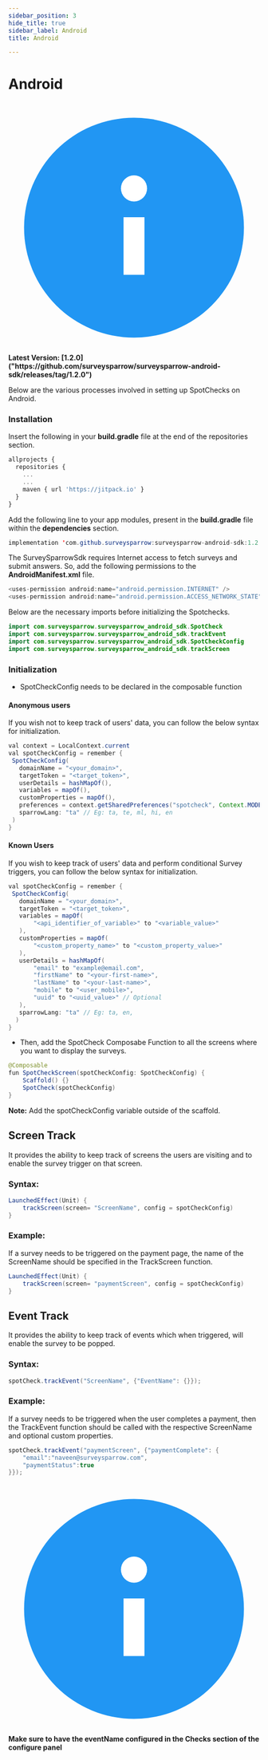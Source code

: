 ```yaml
---
sidebar_position: 3
hide_title: true
sidebar_label: Android
title: Android

---
```


# Android

<div style={{
  display: "flex",
  alignItems: "center",
  gap: "12px",
  fontSize: "16px",
  marginBlock: "20px"
}}>

<div style={{
    width: "30px",
    height: "30px",
}}>
<svg style={{width: "30px", height: "30px"}} viewBox="0 0 48 48" version="1" xmlns="http://www.w3.org/2000/svg" enable-background="new 0 0 48 48">
    <circle fill="#2196F3" cx="24" cy="24" r="21"/>
    <rect x="22" y="22" fill="#ffffff" width="4" height="11"/>
    <circle fill="#ffffff" cx="24" cy="16.5" r="2.5"/>
</svg>
</div>
<strong>Latest Version: [1.2.0]("https://github.com/surveysparrow/surveysparrow-android-sdk/releases/tag/1.2.0")</strong>
</div>

Below are the various processes involved in setting up SpotChecks on Android.


### Installation

Insert the following in your **build.gradle** file at the end of the repositories section.

```js
allprojects {
  repositories {
    ...
    ...
    maven { url 'https://jitpack.io' }
  }
}
```


Add the following line to your app modules, present in the **build.gradle** file within the **dependencies** section.

```java
implementation 'com.github.surveysparrow:surveysparrow-android-sdk:1.2.0'
```

The SurveySparrowSdk requires Internet access to fetch surveys and submit answers. So, add the following permissions to the **AndroidManifest.xml** file.

```java
<uses-permission android:name="android.permission.INTERNET" />
<uses-permission android:name="android.permission.ACCESS_NETWORK_STATE" />
```

Below are the necessary imports before initializing the Spotchecks.

```java
import com.surveysparrow.surveysparrow_android_sdk.SpotCheck
import com.surveysparrow.surveysparrow_android_sdk.trackEvent
import com.surveysparrow.surveysparrow_android_sdk.SpotCheckConfig
import com.surveysparrow.surveysparrow_android_sdk.trackScreen
```

### Initialization

 - SpotCheckConfig needs to be declared in the composable function


#### Anonymous users

If you wish not to keep track of users' data, you can follow the below syntax for initialization.

```java
val context = LocalContext.current 
val spotCheckConfig = remember {
 SpotCheckConfig(
   domainName = "<your_domain>",
   targetToken = "<target_token>", 
   userDetails = hashMapOf(),
   variables = mapOf(),
   customProperties = mapOf(), 
   preferences = context.getSharedPreferences("spotcheck", Context.MODE_PRIVATE)// Mandatory for Anonumous Users, 
   sparrowLang: "ta" // Eg: ta, te, ml, hi, en 
 )
}
```

#### Known Users

If you wish to keep track of users' data and perform conditional Survey triggers, you can follow the below syntax for initialization.

```java
val spotCheckConfig = remember {
 SpotCheckConfig(
   domainName = "<your_domain>",
   targetToken = "<target_token>", 
   variables = mapOf(
       "<api_identifier_of_variable>" to "<variable_value>"
   ),
   customProperties = mapOf(
       "<custom_property_name>" to "<custom_property_value>"
   ), 
   userDetails = hashMapOf(
       "email" to "example@email.com",
       "firstName" to "<your-first-name>",
       "lastName" to "<your-last-name>",
       "mobile" to "<user_mobile>",
       "uuid" to "<uuid_value>" // Optional
   ), 
   sparrowLang: "ta" // Eg: ta, en,  
  )
}
```

-  Then, add the SpotCheck Composabe Function to all the screens where you want to display the surveys.


```java
@Composable
fun SpotCheckScreen(spotCheckConfig: SpotCheckConfig) {
    Scaffold() {}
    SpotCheck(spotCheckConfig)
}
```

**Note:** Add the spotCheckConfig variable outside of the scaffold.



## Screen Track

It provides the ability to keep track of screens the users are visiting and to enable the survey trigger on that screen.


### Syntax: 

```java
LaunchedEffect(Unit) {
    trackScreen(screen= "ScreenName", config = spotCheckConfig)
}
```
### Example:

If a survey needs to be triggered on the payment page, the name of the ScreenName should be specified in the TrackScreen function.

```java
LaunchedEffect(Unit) {
    trackScreen(screen= "paymentScreen", config = spotCheckConfig)
}
```

## Event Track

It provides the ability to keep track of events which when triggered, will enable the survey to be popped. 



### Syntax:

```java
spotCheck.trackEvent("ScreenName", {"EventName": {}});

```

### Example: 

If a survey needs to be triggered when the user completes a payment, then the TrackEvent function should be called with the respective ScreenName and optional custom properties.

```java
spotCheck.trackEvent("paymentScreen", {"paymentComplete": {
    "email":"naveen@surveysparrow.com",
    "paymentStatus":true
}});
```


<div style={{
  display: "flex",
  alignItems: "center",
  gap: "12px",
  fontSize: "16px",
   marginBlock: "30px"
}}>

<div style={{
    width: "30px",
    height: "30px",
}}>
<svg style={{width: "30px", height: "30px"}} viewBox="0 0 48 48" version="1" xmlns="http://www.w3.org/2000/svg" enable-background="new 0 0 48 48">
    <circle fill="#2196F3" cx="24" cy="24" r="21"/>
    <rect x="22" y="22" fill="#ffffff" width="4" height="11"/>
    <circle fill="#ffffff" cx="24" cy="16.5" r="2.5"/>
</svg>
</div>
<strong>Make sure to have the eventName configured in the Checks section of the configure panel</strong>
</div>
